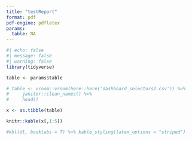 ```yaml
---
title: "testReport"
format: pdf
pdf-engine: pdflatex
params:
  table: NA
---
```


```r
#| echo: false
#| message: false
#| warning: false
library(tidyverse)

table <- params$table

# table <- vroom::vroom(here::here('dashboard_selectors2.csv')) %>%
#     janitor::clean_names() %>% 
#     head()

x <- as.tibble(table) 

knitr::kable(x[,1:5])

#kbl(dt, booktabs = T) %>% kable_styling(latex_options = "striped")
```

